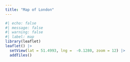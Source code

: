 ```yaml
---
title: "Map of London"
---
```

```r
#| echo: false
#| message: false
#| warning: false
#| label: map
library(leaflet)
leaflet() |> 
  setView(lat = 51.4993, lng =  -0.1280, zoom = 12) |> 
  addTiles()
```

